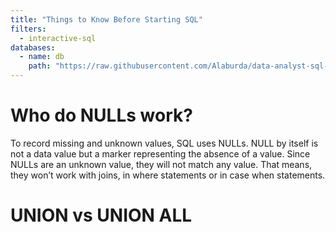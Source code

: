 ```yaml
---
title: "Things to Know Before Starting SQL"
filters:
  - interactive-sql
databases:
  - name: db
    path: "https://raw.githubusercontent.com/Alaburda/data-analyst-sql-cookbook-database/main/cookbookdb.sqlite"
---
```



# Who do NULLs work?

To record missing and unknown values, SQL uses NULLs. NULL by itself is not a data value but a marker representing the absence of a value. Since NULLs are an unknown value, they will not match any value. That means, they won't work with joins, in where statements or in case when statements.

# UNION vs UNION ALL

